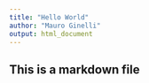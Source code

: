 ```yaml
---
title: "Hello World"
author: "Mauro Ginelli"
output: html_document
---
```


## This is a markdown file